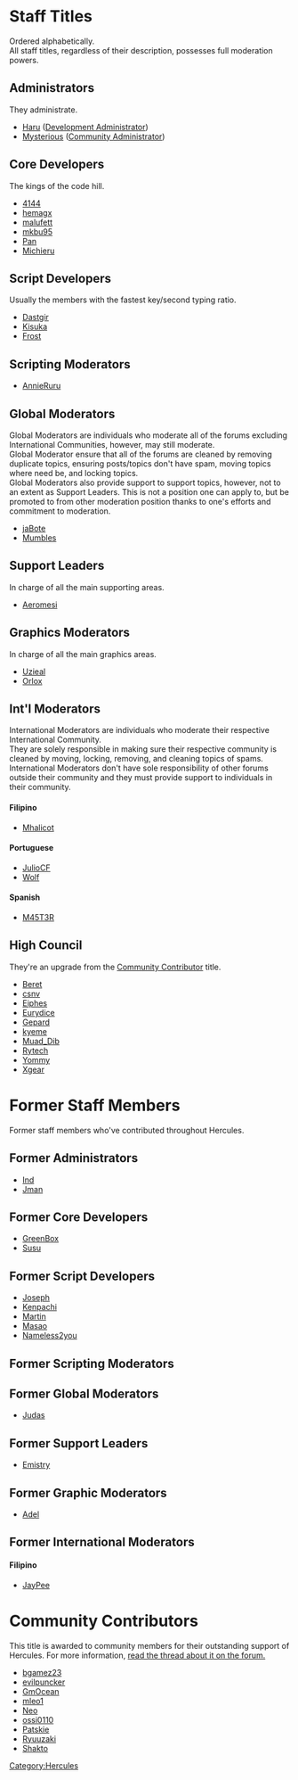 = Staff Titles =
Ordered alphabetically.<br/>All staff titles, regardless of their description, possesses full moderation powers.

== Administrators ==
They administrate.
* [http://herc.ws/board/user/307-haru/ Haru] ([http://herc.ws/board/index.php?app=members&filter=4 Development Administrator])
* [http://herc.ws/board/user/43-mysterious/ Mysterious] ([http://herc.ws/board/index.php?app=members&filter=4 Community Administrator])


== Core Developers ==
The kings of the code hill.
* [http://herc.ws/board/user/7100-4144/ 4144]
* [http://herc.ws/board/user/45-hemagx/ hemagx]
* [http://herc.ws/board/user/20-malufett/ malufett]
* [http://herc.ws/board/user/49-mkbu95/ mkbu95]
* [http://herc.ws/board/user/4055-pan/ Pan]
* [http://herc.ws/board/user/50-michieru/ Michieru]


== Script Developers ==
Usually the members with the fastest key/second typing ratio.
* [http://herc.ws/board/user/48-dastgir/ Dastgir]
* [http://herc.ws/board/user/1664-kisuka/ Kisuka]
* [http://herc.ws/board/user/82-frost/ Frost]

== Scripting Moderators ==
* [http://herc.ws/board/user/4102-annieruru/ AnnieRuru]


== Global Moderators ==
Global Moderators are individuals who moderate all of the forums excluding International Communities, however, may still moderate.<br/>
Global Moderator ensure that all of the forums are cleaned by removing duplicate topics, ensuring posts/topics don't have spam, moving topics where need be, and locking topics.<br/>
Global Moderators also provide support to support topics, however, not to an extent as Support Leaders. This is not a position one can apply to, but be promoted to from other moderation position thanks to one's efforts and commitment to moderation.
* [http://herc.ws/board/user/387-jabote/ jaBote]
* [http://herc.ws/board/user/83-mumbles/ Mumbles]


== Support Leaders ==
In charge of all the main supporting areas.
* [http://herc.ws/board/user/4149-aeromesi/ Aeromesi]


== Graphics Moderators ==
In charge of all the main graphics areas.
* [http://herc.ws/board/user/1460-uzieal/ Uzieal]
* [http://herc.ws/board/user/11-olrox/ Orlox]


== Int'l Moderators ==
International Moderators are individuals who moderate their respective International Community.<br/>
They are solely responsible in making sure their respective community is cleaned by moving, locking, removing, and cleaning topics of spams.<br/>
International Moderators don't have sole responsibility of other forums outside their community and they must provide support to individuals in their community.


====Filipino====
* [http://herc.ws/board/user/1582-mhalicot/ Mhalicot]


====Portuguese====
* [http://herc.ws/board/user/63-juliocf/ JulioCF]
* [http://herc.ws/board/user/192-wolf/ Wolf]


====Spanish====
* [http://herc.ws/board/user/125-m45t3r/ M45T3R]


== High Council ==
They're an upgrade from the [[#Community_Contributor | Community Contributor]] title.
* [http://herc.ws/board/user/59-beret/ Beret]
* [http://herc.ws/board/user/6674-csnv/ csnv]
* [http://herc.ws/board/user/6-eiphes/ Eiphes]
* [http://herc.ws/board/user/8-eurydice/ Eurydice]
* [http://herc.ws/board/user/1160-gepard/ Gepard]
* [http://herc.ws/board/user/88-kyeme/ kyeme]
* [http://herc.ws/board/user/99-muad_dib/ Muad_Dib]
* [http://herc.ws/board/user/456-rytech/ Rytech]
* [http://herc.ws/board/user/409-yommy/ Yommy]
* [http://herc.ws/board/user/67-xgear/ Xgear]


= Former Staff Members =
Former staff members who've contributed throughout Hercules.


== Former Administrators ==
* [http://herc.ws/board/user/1-ind/ Ind]
* [http://herc.ws/board/user/2-jman/ Jman]


== Former Core Developers ==
* [http://herc.ws/board/user/28-greenbox/ GreenBox] 
* [http://herc.ws/board/user/725-susu/ Susu]


== Former Script Developers ==
* [http://herc.ws/board/user/756-joseph/ Joseph]
* [http://herc.ws/board/user/5-kenpachi/ Kenpachi]
* [http://herc.ws/board/user/23-martin/ Martin]
* [http://herc.ws/board/user/757-masao/ Masao]
* [http://herc.ws/board/user/7-nameless2you/ Nameless2you]


== Former Scripting Moderators ==


== Former Global Moderators ==
* [http://herc.ws/board/user/10-judas/ Judas]


== Former Support Leaders ==
* [http://herc.ws/board/user/4-emistry/ Emistry]


== Former Graphic Moderators ==
* [http://herc.ws/board/user/129-adel/ Adel]


== Former International Moderators ==
==== Filipino ====
* [http://herc.ws/board/user/25-jaypee/ JayPee]


= Community Contributors =
This title is awarded to community members for their outstanding support of Hercules. For more information, [http://herc.ws/board/topic/376-hercules-cc-program/ read the thread about it on the forum.]
* [http://herc.ws/board/user/137-bgamez23/ bgamez23]
* [http://herc.ws/board/user/1352-evilpuncker/ evilpuncker]
* [http://herc.ws/board/user/5970-gmocean/ GmOcean]
* [http://herc.ws/board/user/118-mleo1/ mleo1]
* [http://herc.ws/board/user/315-neo/ Neo]
* [http://herc.ws/board/user/87-ossi0110/ ossi0110]
* [http://herc.ws/board/user/449-patskie/ Patskie]
* [http://herc.ws/board/user/303-ryuuzaki/ Ryuuzaki]
* [http://herc.ws/board/user/297-shakto/ Shakto]

[[Category:Hercules]]